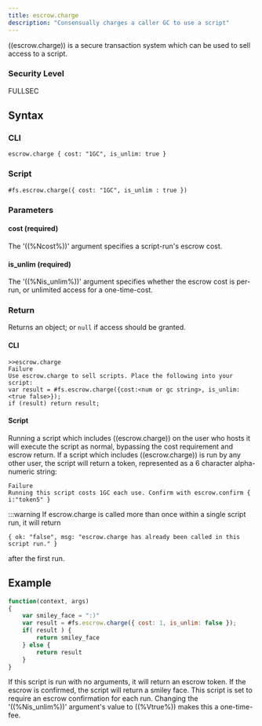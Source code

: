 ```yaml
---
title: escrow.charge
description: "Consensually charges a caller GC to use a script"
---
```


((escrow.charge)) is a secure transaction system which can be used to sell access to a script.

### Security Level

FULLSEC

## Syntax

### CLI

```
escrow.charge { cost: "1GC", is_unlim: true }
```

### Script

```
#fs.escrow.charge({ cost: "1GC", is_unlim : true })
```

### Parameters

#### cost (required)

The '((%Ncost%))' argument specifies a script-run's escrow cost.

#### is_unlim (required)

The '((%Nis_unlim%))' argument specifies whether the escrow cost is per-run, or unlimited access for a one-time-cost.

### Return

Returns an object; or `null` if access should be granted.

#### CLI

```
>>escrow.charge
Failure
Use escrow.charge to sell scripts. Place the following into your script:
var result = #fs.escrow.charge({cost:<num or gc string>, is_unlim:<true false>});
if (result) return result;
```

#### Script

Running a script which includes ((escrow.charge)) on the user who hosts it will execute the script as normal, bypassing the cost requirement and escrow return. If a script which includes ((escrow.charge)) is run by any other user, the script will return a token, represented as a 6 character alpha-numeric string:

```
Failure
Running this script costs 1GC each use. Confirm with escrow.confirm { i:"token5" }
```

:::warning
If escrow.charge is called more than once within a single script run, it will return
```
{ ok: "false", msg: "escrow.charge has already been called in this script run." }
```
after the first run.

## Example

```js
function(context, args)
{
	var smiley_face = ":)"
	var result = #fs.escrow.charge({ cost: 1, is_unlim: false });
	if( result ) {
		return smiley_face
	} else {
		return result
	}
}
```

If this script is run with no arguments, it will return an escrow token. If the escrow is confirmed, the script will return a smiley face. This script is set to require an escrow confirmation for each run. Changing the '((%Nis_unlim%))' argument's value to ((%Vtrue%)) makes this a one-time-fee.
